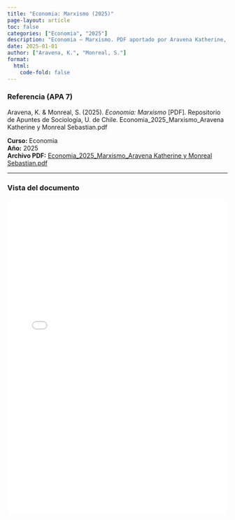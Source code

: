 ```yaml
---
title: "Economia: Marxismo (2025)"
page-layout: article
toc: false
categories: ["Economia", "2025"]
description: "Economia — Marxismo. PDF aportado por Aravena Katherine, Monreal Sebastian."
date: 2025-01-01
author: ["Aravena, K.", "Monreal, S."]
format:
  html:
    code-fold: false
---
```


::: {.page-surface}
### Referencia (APA 7)

Aravena, K. & Monreal, S. (2025). *Economia: Marxismo* [PDF]. Repositorio de Apuntes de Sociología, U. de Chile. Economia_2025_Marxismo_Aravena Katherine y Monreal Sebastian.pdf

**Curso:** Economia  
**Año:** 2025  
**Archivo PDF:** [Economia_2025_Marxismo_Aravena Katherine y Monreal Sebastian.pdf](/resources/pdfs/Economia_2025_Marxismo_Aravena Katherine y Monreal Sebastian.pdf)

---

### Vista del documento

<iframe src="/resources/pdfs/Economia_2025_Marxismo_Aravena Katherine y Monreal Sebastian.pdf" width="100%" height="720" style="border:1px solid var(--borde); border-radius:12px;"></iframe>
:::

